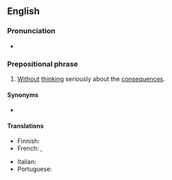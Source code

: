 ==English==

===Pronunciation===
* {{audio|En-au-on a whim.ogg|Audio (AU)|lang=en}}

===Prepositional phrase===
{{en-PP}}

# {{lb|en|idiomatic}} [[without|Without]] [[think]]ing seriously about the [[consequences]].

====Synonyms====
* {{l|en|on a lark}}

====Translations====
{{trans-top|without thinking seriously about the consequences}}
* Finnish: {{t|fi|hetken mielijohteesta}}
* French: {{t+|fr|sur un coup de tête}}, {{t+|fr|à l'emporte-pièce}}
{{trans-mid}}
* Italian: {{t|it|alla leggera}}
* Portuguese: {{t|pt|num repente}}
{{trans-bottom}}